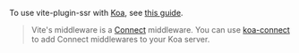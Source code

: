 To use vite-plugin-ssr with [Koa](https://koajs.com), see [this guide](https://github.com/brillout/vite-plugin-ssr/discussions/988#discussioncomment-6332915).

> Vite's middleware is a [Connect](https://www.npmjs.com/package/connect) middleware. You can use [koa-connect](https://www.npmjs.com/package/koa-connect) to add Connect middlewares to your Koa server.
